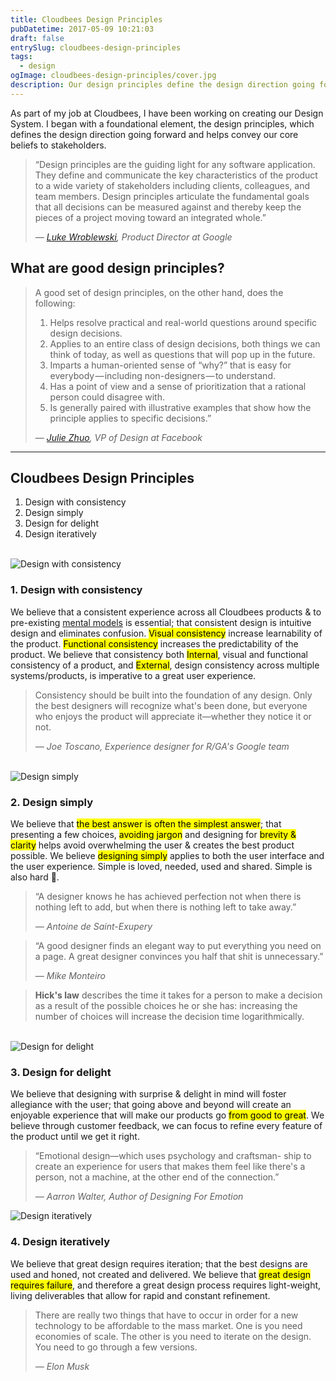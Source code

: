 ```yaml
---
title: Cloudbees Design Principles
pubDatetime: 2017-05-09 10:21:03
draft: false
entrySlug: cloudbees-design-principles
tags:
  - design
ogImage: cloudbees-design-principles/cover.jpg
description: Our design principles define the design direction going forward and helps convey our core beliefs to stakeholders.
---
```


As part of my job at Cloudbees, I have been working on creating our Design System. I began with a foundational element, the design principles, which defines the design direction going forward and helps convey our core beliefs to stakeholders.

> “Design principles are the guiding light for any software application. They define and communicate the key characteristics of the product to a wide variety of stakeholders including clients, colleagues, and team members. Design principles articulate the fundamental goals that all decisions can be measured against and thereby keep the pieces of a project moving toward an integrated whole.”
>
> — <cite>[Luke Wroblewski](http://www.lukew.com/ff/entry.asp?854), Product Director at Google</cite>

## What are good design principles?

> A good set of design principles, on the other hand, does the following:
>
> 1. Helps resolve practical and real-world questions around specific design decisions.
> 2. Applies to an entire class of design decisions, both things we can think of today, as well as questions that will pop up in the future.
> 3. Imparts a human-oriented sense of “why?” that is easy for everybody — including non-designers — to understand.
> 4. Has a point of view and a sense of prioritization that a rational person could disagree with.
> 5. Is generally paired with illustrative examples that show how the principle applies to specific decisions.”
>
> — <cite>[Julie Zhuo](https://medium.com/the-year-of-the-looking-glass/a-matter-of-principle-4f5e6ad076bb), VP of Design at Facebook</cite>

---

## Cloudbees Design Principles

1. Design with consistency
2. Design simply
3. Design for delight
4. Design iteratively

<br />


<Image src={consistency} alt="Design with consistency" />

### 1. Design with consistency

We believe that a consistent experience across all Cloudbees products & to pre-existing [mental models](https://www.nngroup.com/articles/mental-models/) is essential; that consistent design is intuitive design and eliminates confusion. <mark>Visual consistency</mark> increase learnability of the product. <mark>Functional consistency</mark> increases the predictability of the product. We believe that consistency both <mark>Internal</mark>, visual and functional consistency of a product, and <mark>External</mark>, design consistency across multiple systems/products, is imperative to a great user experience.

> Consistency should be built into the foundation of any design. Only the best designers will recognize what's been done, but everyone who enjoys the product will appreciate it—whether they notice it or not.
>
> <cite>— Joe Toscano, Experience designer for R/GA's Google team</cite>

<br />

<Image src={simple} alt="Design simply" />

### 2. Design simply

We believe that <mark>the best answer is often the simplest answer</mark>; that presenting a few choices, <mark>avoiding jargon</mark> and designing for <mark>brevity & clarity</mark> helps avoid overwhelming the user & creates the best product possible. We believe <mark>designing simply</mark> applies to both the user interface and the user experience. Simple is loved, needed, used and shared. Simple is also hard 😬.

> “A designer knows he has achieved perfection not when there is nothing left to add, but when there is nothing left to take away.”
>
> <cite>— Antoine de Saint-Exupery</cite>

> “A good designer finds an elegant way to put everything you need on a page. A great designer convinces you half that shit is unnecessary.”
>
> <cite>— Mike Monteiro</cite>

> **Hick's law** describes the time it takes for a person to make a decision as a result of the possible choices he or she has: increasing the number of choices will increase the decision time logarithmically.

<br />

<Image src={delight} alt="Design for delight" />

### 3. Design for delight

We believe that designing with surprise & delight in mind will foster allegiance with the user; that going above and beyond will create an enjoyable experience that will make our products go <mark>from good to great</mark>. We believe through customer feedback, we can focus to refine every feature of the product until we get it right.

> “Emotional design—which uses psychology and craftsman- ship to create an experience for users that makes them feel like there's a person, not a machine, at the other end of the connection.”
>
> <cite>— Aarron Walter, Author of Designing For Emotion</cite>

<Image src={iterate} alt="Design iteratively" />

### 4. Design iteratively

We believe that great design requires iteration; that the best designs are used and honed, not created and delivered. We believe that <mark>great design requires failure</mark>, and therefore a great design process requires light-weight, living deliverables that allow for rapid and constant refinement.

> There are really two things that have to occur in order for a new technology to be affordable to the mass market. One is you need economies of scale. The other is you need to iterate on the design. You need to go through a few versions.
>
> <cite>— Elon Musk</cite>
